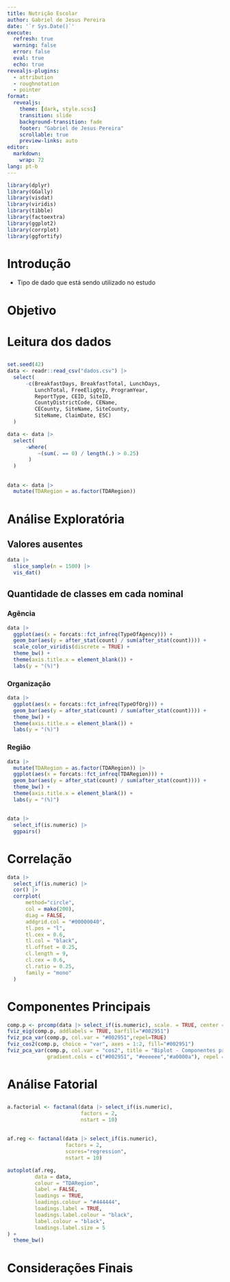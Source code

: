```yaml
---
title: Nutrição Escolar
author: Gabriel de Jesus Pereira
date: '`r Sys.Date()`'
execute:
  refresh: true
  warning: false
  error: false
  eval: true
  echo: true
revealjs-plugins:
  - attribution 
  - roughnotation
  - pointer
format: 
  revealjs:
    theme: [dark, style.scss]
    transition: slide
    background-transition: fade
    footer: "Gabriel de Jesus Pereira"
    scrollable: true
    preview-links: auto
editor:
  markdown:
    wrap: 72
lang: pt-b
---
```


```r
library(dplyr)
library(GGally)
library(visdat)
library(viridis)
library(tibble)
library(factoextra)
library(ggplot2)
library(corrplot)
library(ggfortify)
```


# Introdução

- Tipo de dado que está sendo utilizado no estudo

# Objetivo

# Leitura dos dados

## {auto-animate="true"}

```r
set.seed(42)
data <- readr::read_csv("dados.csv") |>
  select(
      -c(BreakfastDays, BreakfastTotal, LunchDays,
         LunchTotal, FreeEligQty, ProgramYear,
         ReportType, CEID, SiteID, 
         CountyDistrictCode, CEName, 
         CECounty, SiteName, SiteCounty, 
         SiteName, ClaimDate, ESC)
  )
```

```r
data <- data |>
  select(
      -where(
          ~(sum(. == 0) / length(.) > 0.25)
       )
  )
```

## {auto-animate="true"}

```r
data <- data |>
  mutate(TDARegion = as.factor(TDARegion))
```

# Análise Exploratória

## Valores ausentes

```r
data |> 
  slice_sample(n = 1500) |> 
  vis_dat()
```

## Quantidade de classes em cada nominal

::: {.panel-tabset}

### Agência

```r
data |> 
  ggplot(aes(x = forcats::fct_infreq(TypeOfAgency))) +
  geom_bar(aes(y = after_stat(count) / sum(after_stat(count)))) +
  scale_color_viridis(discrete = TRUE) +
  theme_bw() +
  theme(axis.title.x = element_blank()) +
  labs(y = "(%)")
```

### Organização

```r
data |> 
  ggplot(aes(x = forcats::fct_infreq(TypeOfOrg))) +
  geom_bar(aes(y = after_stat(count) / sum(after_stat(count)))) +
  theme_bw() +
  theme(axis.title.x = element_blank()) +
  labs(y = "(%)")
```

### Região

```r
data |> 
  mutate(TDARegion = as.factor(TDARegion)) |>
  ggplot(aes(x = forcats::fct_infreq(TDARegion))) +
  geom_bar(aes(y = after_stat(count) / sum(after_stat(count)))) +
  theme_bw() +
  theme(axis.title.x = element_blank()) +
  labs(y = "(%)")
```

:::

##

```r
data |>
  select_if(is.numeric) |>
  ggpairs()
```

# Correlação

```r
data |>
  select_if(is.numeric) |>
  cor() |>
  corrplot(
      method="circle",
      col = mako(200),
      diag = FALSE,
      addgrid.col = "#00000040",
      tl.pos = "l",
      tl.cex = 0.6,
      tl.col = "black",
      tl.offset = 0.25,
      cl.length = 9,
      cl.cex = 0.6,
      cl.ratio = 0.25,
      family = "mono"
  )
```

# Componentes Principais

```r
comp.p <- prcomp(data |> select_if(is.numeric), scale. = TRUE, center = TRUE, tol=0)
fviz_eig(comp.p, addlabels = TRUE, barfill="#002951")
fviz_pca_var(comp.p, col.var = "#002951",repel=TRUE)
fviz_cos2(comp.p, choice = "var", axes = 1:2, fill="#002951")
fviz_pca_var(comp.p, col.var = "cos2", title = "Biplot - Componentes principais",
             gradient.cols = c("#002951", "#eeeeee","#a0000a"), repel = TRUE)
```

# Análise Fatorial

##

```r
a.factorial <- factanal(data |> select_if(is.numeric), 
                        factors = 2,
                        nstart = 10)
```

##

```r
af.reg <- factanal(data |> select_if(is.numeric),
                   factors = 2,
                   scores="regression", 
                   nstart = 10)
```

```r
autoplot(af.reg,
         data = data,
         colour = "TDARegion",
         label = FALSE,
         loadings = TRUE,
         loadings.colour = "#444444",
         loadings.label = TRUE,
         loadings.label.colour = "black",
         label.colour = "black",
         loadings.label.size = 5
) +
  theme_bw()
```

# Considerações Finais
